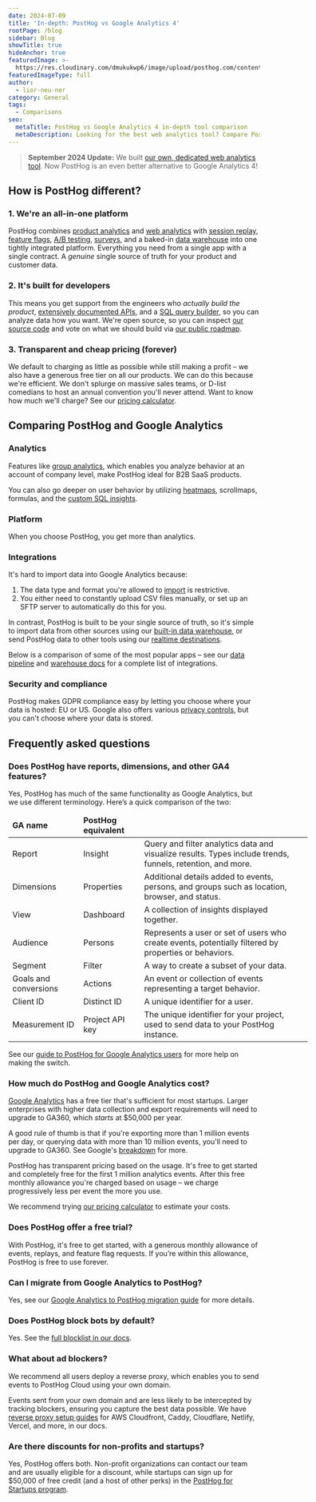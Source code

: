 ```yaml
---
date: 2024-07-09
title: 'In-depth: PostHog vs Google Analytics 4'
rootPage: /blog
sidebar: Blog
showTitle: true
hideAnchor: true
featuredImage: >-
  https://res.cloudinary.com/dmukukwp6/image/upload/posthog.com/contents/images/blog/posthog-vs-ga4/posthog-vs-ga4.jpeg
featuredImageType: full
author:
  - lior-neu-ner
category: General
tags:
  - Comparisons
seo:
  metaTitle: PostHog vs Google Analytics 4 in-depth tool comparison
  metaDescription: Looking for the best web analytics tool? Compare PostHog vs GA4 on analytics, integrations, compliance, pricing, and more to find the right fit.
---
```



> **September 2024 Update:** We built [our own, dedicated web analytics tool](/web-analytics). Now PostHog is an even better alternative to Google Analytics 4!

## How is PostHog different?

### 1. We're an all-in-one platform

PostHog combines [product analytics](/product-analytics) and [web analytics](/web-analytics) with [session replay](/session-replay), [feature flags](/feature-flags), [A/B testing](/experiments), [surveys](/surveys), and a baked-in [data warehouse](/docs/data-warehouse) into one tightly integrated platform. Everything you need from a single app with a single contract. A _genuine_ single source of truth for your product and customer data.

### 2. It's built for developers

This means you get support from the engineers who _actually build the product_, [extensively documented APIs](/docs/api), and a [SQL query builder](/docs/product-analytics/sql), so you can analyze data how you want. We're open source, so you can inspect [our source code](https://github.com/PostHog) and vote on what we should build via [our public roadmap](/roadmap).

### 3. Transparent and cheap pricing (forever)

We default to charging as little as possible while still making a profit – we also have a generous free tier on all our products. We can do this because we're efficient. We don't splurge on massive sales teams, or D-list comedians to host an annual convention you'll never attend. Want to know how much we'll charge? See our [pricing calculator](/pricing).

## Comparing PostHog and Google Analytics

### Analytics

Features like [group analytics](/docs/product-analytics/group-analytics), which enables you analyze behavior at an account of company level, make PostHog ideal for B2B SaaS products.

<ComparisonTable column1="PostHog" column2="Google Analytics">
  <ComparisonRow column1={true} column2={false} feature="Group analytics" description="Track metrics at account or company level" />
  <ComparisonRow column1={true} column2={true} feature="Traffic breakdown" description="Gain insights into where your visitors and conversions are coming from" />
  <ComparisonRow column1={true} column2={true} feature="User profiles" description="View user demographic data such as country, language, and device type" />
  <ComparisonRow column1={true} column2={true} feature="UTM tracking" description="Track marketing campaigns with UTM tags" />
  <ComparisonRow column1={true} column2={true} feature="Funnels" description="Visualize conversion rates and drop-offs" />
  <ComparisonRow column1={true} column2={true} feature="User paths" description="Track user flows and where they drop-off" />
  <ComparisonRow column1={true} column2={true} feature="Retention" description="Analyze user and revenue retention" />
  <ComparisonRow column1={true} column2={true} feature="Monetization analytics" description="Track purchase value, LTV, and other revenue metrics" />
  <ComparisonRow column1="Beta" column2={true} feature="Advertising analytics" description="Track ROI on Google Ads and other marketing campaigns" />
  <ComparisonRow column1={true} column2={true} feature="Real-time view" description="Monitor activity on your site or app as it happens." />
  <ComparisonRow column1={false} column2={true} feature="Predictive insights" description="AI-powered alerts when metrics change" />
</ComparisonTable>

You can also go deeper on user behavior by utilizing [heatmaps](/docs/toolbar/heatmaps), scrollmaps, formulas, and the [custom SQL insights](/docs/product-analytics/sql).

<ComparisonTable column1="PostHog" column2="Google Analytics">
  <ComparisonRow column1={true} column2={false} feature="Heatmaps" description="Visualize how users navigate your app or website" />
  <ComparisonRow column1={true} column2={false} feature="Clickmaps" description="Visualize where users click in your app or website" />
  <ComparisonRow column1={true} column2={false} feature="Scrollmaps" description="Visualize how far users scroll in your app or website" />
  <ComparisonRow column1={true} column2={false} feature="Correlation analysis" description="Automatically highlight factors affecting funnel conversion rates" />
  <ComparisonRow column1={true} column2={false} feature="Lifecycle insights" description="Break down events from new, returning, resurrecting, and dormant users" />
  <ComparisonRow column1={true} column2={false} feature="Stickiness insights" description="See how many times users perform an event in a period of time" />
  <ComparisonRow column1={true} column2={false} feature="Formulas" description="Use custom formulas to create unique insights" />
  <ComparisonRow column1={true} column2={false} feature="SQL access" description="Write your own queries in SQL" />
  <ComparisonRow column1={true} column2={false} feature="Toolbar" description="View insights on your live website or app with an overlay" />
</ComparisonTable>

### Platform

When you choose PostHog, you get more than analytics.

<ComparisonTable column1="PostHog" column2="Google Analytics">
  <ComparisonRow column1={true} column2={true} feature="Analytics" description="Track events and conversion, analyze user behavior" />
  <ComparisonRow column1={true} column2={false} feature="Session replay" description="Watch real users use your product, diagnose bugs" />
  <ComparisonRow column1={true} column2={false} feature="Feature flags" description="Roll out features safely, toggle features for cohorts or individuals" />
  <ComparisonRow column1={true} column2={false} feature="A/B testing" description="Run tests on new features, optimize conversion funnels" />
  <ComparisonRow column1={true} column2={false} feature="Surveys" description="Collect and analyze feedback, run NPS and PMF surveys " />
  <ComparisonRow column1="Beta" column2={false} feature="Customer data platform" description="Sync data with third-party tools" />
  <ComparisonRow column1={true} column2={false} feature="Data warehouse" description="A single source for all your important data" />
  <ComparisonRow column1={true} column2={false} feature="Notebooks" description="Ad-hoc analysis and collaboration" />
  <ComparisonRow column1={true} column2={false} feature="Dark mode" description="Choose between light and dark UI" />
</ComparisonTable>

### Integrations

It's hard to import data into Google Analytics because:

1. The data type and format you're allowed to [import](https://support.google.com/analytics/answer/10071301) is restrictive.
2. You either need to constantly upload CSV files manually, or set up an SFTP server to automatically do this for you.

In contrast, PostHog is built to be your single source of truth, so it's simple to import data from other sources using our [built-in data warehouse](/docs/data-warehouse), or send PostHog data to other tools using our [realtime destinations](/docs/cdp/destinations).

Below is a comparison of some of the most popular apps – see our [data pipeline](/docs/cdp) and [warehouse docs](/docs/data-warehouse) for a complete list of integrations.

<ComparisonTable column1="PostHog" column2="Google Analytics">
  <ComparisonRow column1={true} column2={true} feature="Stripe" description="Import charges, customers, invoices, subscriptions, and more" />
  <ComparisonRow column1={true} column2={true} feature="Zapier" description="Trigger Zaps with events" />
  <ComparisonRow column1={true} column2={false} feature="Hubspot" description="Import contacts, companies, deals, and more" />
  <ComparisonRow column1={true} column2={false} feature="Salesforce" description="Sync event and person data" />
  <ComparisonRow column1={true} column2={false} feature="Intercom" description="Extract and load data to external platforms" />
  <ComparisonRow column1={true} column2={false} feature="Customer.io" description="Sync data between platforms" />
  <ComparisonRow column1={true} column2={false} feature="Sentry" description="Ingest Sentry errors for analysis" />
  <ComparisonRow column1="Beta" column2={true} feature="Google Ads" description="Track Google Ads ROI" />
  <ComparisonRow column1={false} column2={true} feature="Google Search Console" description="Seamlessly import data from your search console" />
  <ComparisonRow column1={true} column2={true} feature="Google BigQuery" description="Automatically export data to BigQuery" />
</ComparisonTable>

### Security and compliance

PostHog makes GDPR compliance easy by letting you choose where your data is hosted: EU or US. Google also offers various [privacy controls](https://support.google.com/analytics/answer/9019185), but you can't choose where your data is stored.

<ComparisonTable column1="PostHog" column2="Google Analytics">
  <ComparisonRow column1={true} column2={false} feature="EU hosting available" description="" />
  <ComparisonRow column1={true} column2={false} feature="HIPAA" description="" />
  <ComparisonRow column1={true} column2={true} feature="Data anonymization" description="" />
  <ComparisonRow column1="SOC 2 Type II" column2="ISO 27001" feature="Security certification" description="" />
  <ComparisonRow column1={true} column2={true} feature="Role-based access control" description="" />
  <ComparisonRow column1={true} column2={true} feature="SAML/SSO available" description="" />
  <ComparisonRow column1={true} column2={true} feature="2FA available" description="" />
</ComparisonTable>

## Frequently asked questions

### Does PostHog have reports, dimensions, and other GA4 features?

Yes, PostHog has much of the same functionality as Google Analytics, but we use different terminology. Here’s a quick comparison of the two:

<OverflowXSection>
<table className="w-full mt-4" style="min-width: 600px;">
  <thead>
    <tr>
      <td><strong>GA name</strong></td>
      <td><strong>PostHog equivalent</strong></td>
      <td></td>
    </tr>
  </thead>
  <tbody>
    <tr>
      <td>Report</td>
      <td>Insight</td>
      <td>Query and filter analytics data and visualize results. Types include trends, funnels, retention, and more.</td>
    </tr>
    <tr>
      <td>Dimensions</td>
      <td>Properties</td>
      <td>Additional details added to events, persons, and groups such as location, browser, and status.</td>
    </tr>
    <tr>
      <td>View</td>
      <td>Dashboard</td>
      <td>A collection of insights displayed together.</td>
    </tr>
    <tr>
      <td>Audience</td>
      <td>Persons</td>
      <td>Represents a user or set of users who create events, potentially filtered by properties or behaviors.</td>
    </tr>
    <tr>
      <td>Segment</td>
      <td>Filter</td>
      <td>A way to create a subset of your data.</td>
    </tr>
    <tr>
      <td>Goals and conversions</td>
      <td>Actions</td>
      <td>An event or collection of events representing a target behavior.</td>
    </tr>
    <tr>
      <td>Client ID</td>
      <td>Distinct ID</td>
      <td>A unique identifier for a user.</td>
    </tr>
    <tr>
      <td>Measurement ID</td>
      <td>Project API key</td>
      <td>The unique identifier for your project, used to send data to your PostHog instance.</td>
    </tr>
  </tbody>
</table>
</OverflowXSection>

See our [guide to PostHog for Google Analytics users](/blog/google-analytics-to-posthog) for more help on making the switch.

### How much do PostHog and Google Analytics cost?

[Google Analytics](/blog/google-analytics-cost) has a free tier that's sufficient for most startups. Larger enterprises with higher data collection and export requirements will need to upgrade to GA360, which _starts_ at $50,000 per year.

A good rule of thumb is that if you're exporting more than 1 million events per day, or querying data with more than 10 million events, you'll need to upgrade to GA360. See Google's [breakdown](https://support.google.com/analytics/answer/11202874) for more.

PostHog has transparent pricing based on the usage. It's free to get started and completely free for the first 1 million analytics events. After this free monthly allowance you're charged based on usage – we charge progressively less per event the more you use.

We recommend trying [our pricing calculator](/pricing) to estimate your costs.

### Does PostHog offer a free trial?

With PostHog, it's free to get started, with a generous monthly allowance of events, replays, and feature flag requests. If you’re within this allowance, PostHog is free to use forever.

### Can I migrate from Google Analytics to PostHog?

Yes, see our [Google Analytics to PostHog migration guide](/docs/migrate/google-analytics) for more details.

### Does PostHog block bots by default?

Yes. See the [full blocklist in our docs](/docs/product-analytics/troubleshooting#does-posthog-block-bots-by-default).

### What about ad blockers?

We recommend all users deploy a reverse proxy, which enables you to send events to PostHog Cloud using your own domain.

Events sent from your own domain and are less likely to be intercepted by tracking blockers, ensuring you capture the best data possible. We have [reverse proxy setup guides](/docs/advanced/proxy) for AWS Cloudfront, Caddy, Cloudflare, Netlify, Vercel, and more, in our docs.

### Are there discounts for non-profits and startups?

Yes, PostHog offers both. Non-profit organizations can contact our team and are usually eligible for a discount, while startups can sign up for $50,000 of free credit (and a host of other perks) in the [PostHog for Startups program](/startups).